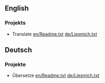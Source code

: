 == English ==
=== Projekts ===
* Translate [[en/Readme.txt]] [[de/Liesmich.txt]]
== Deutsch ==
=== Projekte ===
* &Uuml;bersetze [[en/Readme.txt]] [[de/Liesmich.txt]]